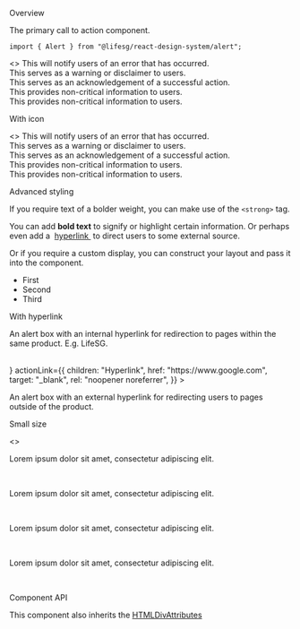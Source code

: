 
<Meta title="Modules/Alert" component={Alert} />

<Title>Alert</Title>

<Secondary>Overview</Secondary>

The primary call to action component.

```tsx
import { Alert } from "@lifesg/react-design-system/alert";
```

<Canvas>
    <Story name="Alert">
        <>
            <Alert type="error">
                This will notify users of an error that has occurred.
            </Alert>
            <br />
            <Alert type="warning">
                This serves as a warning or disclaimer to users.
            </Alert>
            <br />
            <Alert type="success">
                This serves as an acknowledgement of a successful action.
            </Alert>
            <br />
            <Alert type="info">
                This provides non-critical information to users.
            </Alert>
            <br />
            <Alert type="description">
                This provides non-critical information to users.
            </Alert>
            <br />
        </>
    </Story>
</Canvas>

<Heading3>With icon</Heading3>

<Canvas>
    <Story name="With icon">
        <>
            <Alert type="error" showIcon>
                This will notify users of an error that has occurred.
            </Alert>
            <br />
            <Alert type="warning" showIcon>
                This serves as a warning or disclaimer to users.
            </Alert>
            <br />
            <Alert type="success" showIcon>
                This serves as an acknowledgement of a successful action.
            </Alert>
            <br />
            <Alert type="info" showIcon>
                This provides non-critical information to users.
            </Alert>
            <br />
            <Alert type="description" showIcon>
                This provides non-critical information to users.
            </Alert>
            <br />
        </>
    </Story>
</Canvas>

<Heading3>Advanced styling</Heading3>

If you require text of a bolder weight, you can make use of the `<strong>` tag.

<Canvas>
    <Story name="With bold text">
        <Alert type="success">
            <p>
                You can add <strong>bold text</strong> to signify or highlight
                certain information. Or perhaps even add a&nbsp;
                <a href="https://life.gov.sg" target="_blank" rel="noreferrer">
                    hyperlink
                </a>
                &nbsp;to direct users to some external source.
            </p>
        </Alert>
    </Story>
</Canvas>

Or if you require a custom display, you can construct your layout and pass it into the component.

<Canvas>
    <Story name="With custom display">
        <Alert type="error">
            <ul style={{ display: "flex", listStyle: "none" }}>
                <li
                    style={{
                        marginRight: "1rem",
                        border: "1px solid red",
                        padding: "1rem",
                        color: "red",
                    }}
                >
                    First
                </li>
                <li
                    style={{
                        marginRight: "1rem",
                        border: "1px solid blue",
                        padding: "1rem",
                        color: "blue",
                    }}
                >
                    Second
                </li>
                <li
                    style={{
                        marginRight: "1rem",
                        border: "1px solid green",
                        padding: "1rem",
                        color: "green",
                    }}
                >
                    Third
                </li>
            </ul>
        </Alert>
    </Story>
</Canvas>

<Heading3>With hyperlink</Heading3>

<Canvas>
    <Story name="With hyperlink">
        <Alert
            type="warning"
            actionLink={{
                children: "Hyperlink",
                href: "https://www.life.gov.sg/",
                target: "_blank",
                rel: "noopener noreferrer",
            }}
        >
            <p>
                An alert box with an internal hyperlink for redirection to pages
                within the same product. E.g. LifeSG.
            </p>
        </Alert>
        <br />
        <Alert
            type="warning"
            actionLinkIcon={<ExternalIcon />}
            actionLink={{
                children: "Hyperlink",
                href: "https://www.google.com",
                target: "_blank",
                rel: "noopener noreferrer",
            }}
        >
            <p>
                An alert box with an external hyperlink for redirecting users to
                pages outside of the product.
            </p>
        </Alert>
    </Story>
</Canvas>

<Heading3>Small size</Heading3>

<Canvas>
    <Story name="Small size">
        <>
            <Alert type="description" sizeType="small">
                <p>Lorem ipsum dolor sit amet, consectetur adipiscing elit.</p>
            </Alert>
            <br />
            <Alert
                type="description"
                sizeType="small"
                actionLink={{
                    children: "Hyperlink",
                    href: "https://www.google.com",
                    target: "_blank",
                    rel: "noopener noreferrer",
                }}
            >
                <p>Lorem ipsum dolor sit amet, consectetur adipiscing elit.</p>
            </Alert>
            <br />
            <Alert type="description" showIcon sizeType="small">
                <p>Lorem ipsum dolor sit amet, consectetur adipiscing elit.</p>
            </Alert>
            <br />
            <Alert
                type="description"
                showIcon
                sizeType="small"
                actionLink={{
                    children: "Hyperlink",
                    href: "https://www.google.com",
                    target: "_blank",
                    rel: "noopener noreferrer",
                }}
            >
                <p>Lorem ipsum dolor sit amet, consectetur adipiscing elit.</p>
            </Alert>
            <br />
        </>
    </Story>
</Canvas>

<Secondary>Component API</Secondary>

This component also inherits the [HTMLDivAttributes](https://developer.mozilla.org/en-US/docs/Web/API/HTMLDivElement)

<PropsTable />
